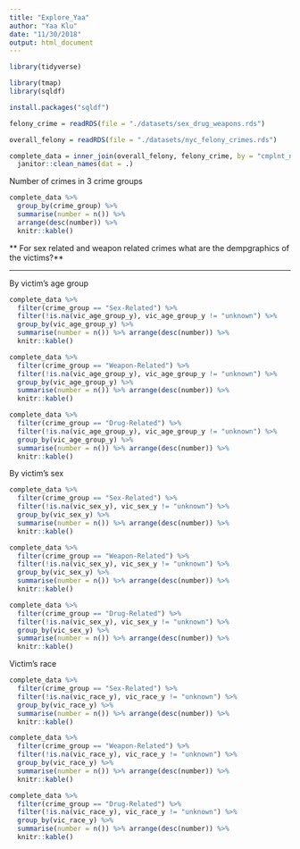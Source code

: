 ```yaml
---
title: "Explore_Yaa"
author: "Yaa Klu"
date: "11/30/2018"
output: html_document
---
```



```r
library(tidyverse)
```



```r
library(tmap)
library(sqldf)
```



```r
install.packages("sqldf")
```





```r
felony_crime = readRDS(file = "./datasets/sex_drug_weapons.rds")

overall_felony = readRDS(file = "./datasets/nyc_felony_crimes.rds")

complete_data = inner_join(overall_felony, felony_crime, by = "cmplnt_num") %>%
  janitor::clean_names(dat = .)
```



Number of crimes in 3 crime groups

```r
complete_data %>%
  group_by(crime_group) %>%
  summarise(number = n()) %>%
  arrange(desc(number)) %>%
  knitr::kable()
```


** For sex related and weapon related crimes what are the dempgraphics of the victims?**


****
By victim's age group
```r
complete_data %>%
  filter(crime_group == "Sex-Related") %>%
  filter(!is.na(vic_age_group_y), vic_age_group_y != "unknown") %>% 
  group_by(vic_age_group_y) %>%
  summarise(number = n()) %>% arrange(desc(number)) %>% 
  knitr::kable()

```



```r
complete_data %>%
  filter(crime_group == "Weapon-Related") %>%
  filter(!is.na(vic_age_group_y), vic_age_group_y != "unknown") %>% 
  group_by(vic_age_group_y) %>%
  summarise(number = n()) %>% arrange(desc(number)) %>% 
  knitr::kable() 
```



```r
complete_data %>%
  filter(crime_group == "Drug-Related") %>%
  filter(!is.na(vic_age_group_y), vic_age_group_y != "unknown") %>% 
  group_by(vic_age_group_y) %>%
  summarise(number = n()) %>% arrange(desc(number)) %>% 
  knitr::kable() 
```


By victim's sex
```r
complete_data %>%
  filter(crime_group == "Sex-Related") %>%
  filter(!is.na(vic_sex_y), vic_sex_y != "unknown") %>% 
  group_by(vic_sex_y) %>%
  summarise(number = n()) %>% arrange(desc(number)) %>% 
  knitr::kable() 
```



```r
complete_data %>%
  filter(crime_group == "Weapon-Related") %>%
  filter(!is.na(vic_sex_y), vic_sex_y != "unknown") %>% 
  group_by(vic_sex_y) %>%
  summarise(number = n()) %>% arrange(desc(number)) %>% 
  knitr::kable() 
```



```r
complete_data %>%
  filter(crime_group == "Drug-Related") %>%
  filter(!is.na(vic_sex_y), vic_sex_y != "unknown") %>% 
  group_by(vic_sex_y) %>%
  summarise(number = n()) %>% arrange(desc(number)) %>% 
  knitr::kable() 

```



Victim's race

```r
complete_data %>%
  filter(crime_group == "Sex-Related") %>%
  filter(!is.na(vic_race_y), vic_race_y != "unknown") %>% 
  group_by(vic_race_y) %>%
  summarise(number = n()) %>% arrange(desc(number)) %>% 
  knitr::kable() 
```



```r
complete_data %>%
  filter(crime_group == "Weapon-Related") %>%
  filter(!is.na(vic_race_y), vic_race_y != "unknown") %>% 
  group_by(vic_race_y) %>%
  summarise(number = n()) %>% arrange(desc(number)) %>% 
  knitr::kable() 
```



```r
complete_data %>%
  filter(crime_group == "Drug-Related") %>%
  filter(!is.na(vic_race_y), vic_race_y != "unknown") %>% 
  group_by(vic_race_y) %>%
  summarise(number = n()) %>% arrange(desc(number)) %>% 
  knitr::kable() 
```









